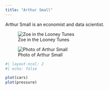 ```yaml
---
title: "Arthur Small"
---
```


Arthur Small is an economist and data scientist.

![Zoe in the Looney Tunes](images/ZoeLooneyTunes.png){fig-alt="Zoe in the Looney Tunes" fig-align="center"}

![Photo of Arthur Small](DSC_7281bw.jpg)

```r
#| layout-ncol: 2
#| echo: false

plot(cars)
plot(pressure)
```
